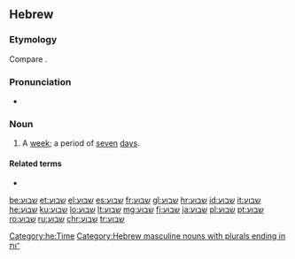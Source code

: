==Hebrew==

===Etymology===
{{HE root|שׁבע}}
Compare {{m|he|שֶׁבַע|tr=shéva'|t=seven}}.

===Pronunciation===
* {{a|Modern Hebrew}} {{IPA|/ʃaˈvua(ʕ)/|lang=he}}

===Noun===
{{he-noun|wv=שָׁבוּעַ|tr=shavúa|g=m|dual=שבועיים|dualdwv=שְׁבוּעַיִם|pl=שָׁבוּעוֹת|cons=שְׁבוּעַ|plcons=שְׁבוּעוֹת}}

# A [[week]]; a period of [[seven]] [[day]]s.

====Related terms====
* {{l|he|שבע|gloss=seven|tr=shéva}}

[[Category:he:Time]]
[[Category:Hebrew masculine nouns with plurals ending in ־ות]]

[[be:שבוע]]
[[et:שבוע]]
[[el:שבוע]]
[[es:שבוע]]
[[fr:שבוע]]
[[gl:שבוע]]
[[hr:שבוע]]
[[id:שבוע]]
[[it:שבוע]]
[[he:שבוע]]
[[ku:שבוע]]
[[lo:שבוע]]
[[lt:שבוע]]
[[mg:שבוע]]
[[fj:שבוע]]
[[ja:שבוע]]
[[pl:שבוע]]
[[pt:שבוע]]
[[ro:שבוע]]
[[ru:שבוע]]
[[chr:שבוע]]
[[tr:שבוע]]